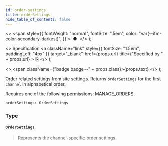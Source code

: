 ```yaml
---
id: order-settings
title: orderSettings
hide_table_of_contents: false
---
```


  <>
    <span
      style={{
        fontWeight: "normal",
        fontSize: ".5em",
        color: "var(--ifm-color-secondary-darkest)",
      }}
    >
      &nbsp;●&nbsp;
    </span>
  </>
);

  <>
    Specification
    <a
      className="link"
      style={{ fontSize: "1.5em", paddingLeft: "4px" }}
      target="\_blank"
      href={props.url}
      title={"Specified by " + props.url}
    >
      ⎘
    </a>
  </>
);

  <>
    <span className={"badge badge--" + props.class}>{props.text}</span>
  </>
);

Order related settings from site settings. Returns `orderSettings` for the first `channel` in alphabetical order.

Requires one of the following permissions: MANAGE_ORDERS.

```graphql
orderSettings: OrderSettings
```

### Type

#### [`OrderSettings`](../../../api-reference/miscellaneous/objects/order-settings) <Badge class="secondary" text="object"/> <Badge class="secondary" text="miscellaneous"/>

> Represents the channel-specific order settings.
